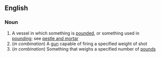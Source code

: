 ==English==

===Noun===
{{en-noun}}

# A vessel in which something is [[pounded]], or something used in [[pounding]]; see [[pestle and mortar]]
#(''in combination'') A [[gun]] capable of firing a specified weight of shot
#(''in combination'') Something that weighs a specified number of [[pound]]s